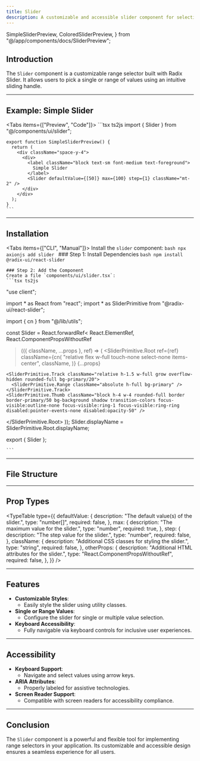 ```yaml
---
title: Slider
description: A customizable and accessible slider component for selecting values.
---
```



  SimpleSliderPreview,
  ColoredSliderPreview,
} from "@/app/components/docs/SliderPreview";

## Introduction

The `Slider` component is a customizable range selector built with Radix Slider. It allows users to pick a single or range of values using an intuitive sliding handle.

---

## Example: Simple Slider

<Tabs items={["Preview", "Code"]}>
  <Tab value="Preview" className="px-12 h-72 pb-8 content-center items-center">
    <SimpleSliderPreview />
  </Tab>
  <Tab value="Code">
    ```tsx ts2js
    import { Slider } from "@/components/ui/slider";

    export function SimpleSliderPreview() {
      return (
        <div className="space-y-4">
          <div>
            <label className="block text-sm font-medium text-foreground">
              Simple Slider
            </label>
            <Slider defaultValue={[50]} max={100} step={1} className="mt-2" />
          </div>
        </div>
      );
    }
    ```
  </Tab>
</Tabs>

---

## Installation

<Tabs items={["CLI", "Manual"]}>
  <Tab value="CLI">
    Install the `slider` component:
    ```bash
    npx axionjs add slider
    ```
  </Tab>
  <Tab value="Manual">
    ### Step 1: Install Dependencies
    ```bash
npm install @radix-ui/react-slider
    ```

    ### Step 2: Add the Component
    Create a file `components/ui/slider.tsx`:
    ```tsx ts2js
 "use client";

import * as React from "react";
import * as SliderPrimitive from "@radix-ui/react-slider";

import { cn } from "@/lib/utils";

const Slider = React.forwardRef<
  React.ElementRef<typeof SliderPrimitive.Root>,
  React.ComponentPropsWithoutRef<typeof SliderPrimitive.Root>
>(({ className, ...props }, ref) => (
  <SliderPrimitive.Root
    ref={ref}
    className={cn(
      "relative flex w-full touch-none select-none items-center",
      className,
    )}
    {...props}
  >
    <SliderPrimitive.Track className="relative h-1.5 w-full grow overflow-hidden rounded-full bg-primary/20">
      <SliderPrimitive.Range className="absolute h-full bg-primary" />
    </SliderPrimitive.Track>
    <SliderPrimitive.Thumb className="block h-4 w-4 rounded-full border border-primary/50 bg-background shadow transition-colors focus-visible:outline-none focus-visible:ring-1 focus-visible:ring-ring disabled:pointer-events-none disabled:opacity-50" />
  </SliderPrimitive.Root>
));
Slider.displayName = SliderPrimitive.Root.displayName;

export { Slider };

    ```
  </Tab>
</Tabs>

---

## File Structure

<Files>
  <Folder name="app" defaultOpen>
    <Folder name="components" defaultOpen>
      <Folder name="ui" defaultOpen>
        <File name="slider.tsx" />
      </Folder>
    </Folder>
  </Folder>
</Files>

---

## Prop Types

<TypeTable
  type={{
    defaultValue: {
      description: "The default value(s) of the slider.",
      type: "number[]",
      required: false,
    },
    max: {
      description: "The maximum value for the slider.",
      type: "number",
      required: true,
    },
    step: {
      description: "The step value for the slider.",
      type: "number",
      required: false,
    },
    className: {
      description: "Additional CSS classes for styling the slider.",
      type: "string",
      required: false,
    },
    otherProps: {
      description: "Additional HTML attributes for the slider.",
      type: "React.ComponentPropsWithoutRef<typeof SliderPrimitive.Root>",
      required: false,
    },
  }}
/>

---

## Features

- **Customizable Styles**:
  - Easily style the slider using utility classes.
- **Single or Range Values**:
  - Configure the slider for single or multiple value selection.
- **Keyboard Accessibility**:
  - Fully navigable via keyboard controls for inclusive user experiences.

---

## Accessibility

- **Keyboard Support**:
  - Navigate and select values using arrow keys.
- **ARIA Attributes**:
  - Properly labeled for assistive technologies.
- **Screen Reader Support**:
  - Compatible with screen readers for accessibility compliance.

---

## Conclusion

The `Slider` component is a powerful and flexible tool for implementing range selectors in your application. Its customizable and accessible design ensures a seamless experience for all users.
